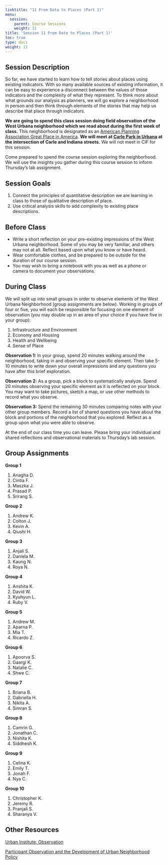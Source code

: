 ```yaml
---
linktitle: "11 From Data to Places (Part 1)"
menu:
  session:
    parent: Course Sessions
    weight: 11
title: 'Session 11 From Data to Places (Part 1)'
toc: true
type: docs
weight: 11
---
```


## Session Description

So far, we have started to learn how to tell stories about places using existing indicators. With so many available sources of existing information, it can be easy to experience a disconnect between the values of those indicators and the complexity of what they represent. To think more about what grounds our analysis as planners, we will go explore a neighborhood in person and then think through elements of the stories that may help us describe that place through indicators.

**We are going to spend this class session doing field observation of the West Urbana neighborhood which we read about during the first week of class.** This neighborhood is designated as an [American Planning Association Great Place in America](https://www.planning.org/greatplaces/neighborhoods/2007/westurbana.htm). **We will meet at [Carle Park in Urbana](https://goo.gl/maps/xnedKJ293dBMdo46A) at the intersection of Carle and Indiana streets.** We will not meet in CIF for this session.

Come prepared to spend the course session exploring the neighborhood. We will use the insights you gather during this course session to inform Thursday’s lab assignment.

## Session Goals

1. Connect the principles of quantitative description we are learning in class to those of qualitative description of place.
2. Use critical analysis skills to add complexity to existing place descriptions.

## Before Class

- Write a short reflection on your pre-existing impressions of the West Urbana neighborhood. Some of you may be very familiar, and others may not at all. Reflect based upon what you know or have heard.
- Wear comfortable clothes, and be prepared to be outside for the duration of our course session. 
- You may wish to bring a notebook with you as well as a phone or camera to document your observations.

## During Class

We will split up into small groups in order to observe elements of the West Urbana Neighborhood (group assignments are below). Working in groups of four or five, you will each be responsible for focusing on one element of observation (you may double up in an area of your choice if you have five in your group):

1. Infrastructure and Environment
2. Economy and Housing
3. Health and Wellbeing
4. Sense of Place

**Observation 1:** In your group, spend 20 minutes walking around the neighborhood, taking in and observing your specific element. Then take 5-10 minutes to write down your overall impressions and any questions you have after this brief exploration.

**Observation 2:** As a group, pick a block to systematically analyze. Spend 20 minutes observing your specific element as it is reflected on your block. You may want to take pictures, sketch a map, or use other methods to record what you observe.

**Observation 3:** Spend the remaining 30 minutes comparing notes with your other group members. Record a list of shared questions you have about the block and portions of the neighborhood that you explored. Reflect as a group upon what you were able to observe.

At the end of our class time you can leave. Please bring your individual and shared reflections and observational materials to Thursday’s lab session.

## Group Assignments

**Group 1**

1. Anagha D.
2. Cintia F.
3. Maszka J.
4. Prasad P.
5. Srirang S.

**Group 2**

1. Andrew K.
2. Colton J.
3. Kevin A.
4. Qiushi H.

**Group 3**

1. Anjali S.
2. Daniela M.
3. Kaung N.
4. Roya N.

**Group 4**

1. Anshita K.
2. David W.
3. Kyuhyun L.
4. Ruby V.

**Group 5**

1. Andrew M.
2. Aparna P.
3. Mia T.
4. Ricardo Z.

**Group 6**

1. Apoorva S.
2. Gaargi K.
3. Natalie C.
4. Shwe C.

**Group 7**

1. Briana B.
2. Gabriella H.
3. Nikita A.
4. Simran S.

**Group 8**

1. Camrin G.
2. Jonathan C.
3. Nishita K.
4. Siddhesh K.

**Group 9**

1. Celina K.
2. Emily T.
3. Jonah F.
4. Nya C.

**Group 10**

1. Christopher K.
2. Jeremy R.
3. Pranjali S.
4. Sharanya V.

## Other Resources

[Urban Institute: Observation](https://www.urban.org/research/data-methods/data-collection/observation)

[Participant Observation and the Development of Urban Neighborhood Policy](https://files.eric.ed.gov/fulltext/ED068597.pdf)